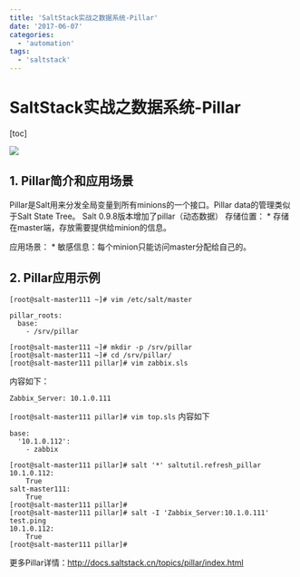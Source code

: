 ```yaml
---
title: 'SaltStack实战之数据系统-Pillar'
date: '2017-06-07'
categories:
  - 'automation'
tags:
  - 'saltstack'
---
```


# SaltStack实战之数据系统-Pillar

\[toc\]

![](images/saltstack_logo-300x154.png)

## 1. Pillar简介和应用场景

Pillar是Salt用来分发全局变量到所有minions的一个接口。Pillar data的管理类似于Salt State Tree。 Salt 0.9.8版本增加了pillar（动态数据） 存储位置： \* 存储在master端，存放需要提供给minion的信息。

应用场景： \* 敏感信息：每个minion只能访问master分配给自己的。

## 2. Pillar应用示例

`[root@salt-master111 ~]# vim /etc/salt/master`

```
pillar_roots:
  base:
    - /srv/pillar
```

```
[root@salt-master111 ~]# mkdir -p /srv/pillar
[root@salt-master111 ~]# cd /srv/pillar/
[root@salt-master111 pillar]# vim zabbix.sls
```

内容如下：

```
Zabbix_Server: 10.1.0.111
```

`[root@salt-master111 pillar]# vim top.sls` 内容如下

```
base:
  '10.1.0.112':
    - zabbix
```

```
[root@salt-master111 pillar]# salt '*' saltutil.refresh_pillar
10.1.0.112:
    True
salt-master111:
    True
[root@salt-master111 pillar]#
[root@salt-master111 pillar]# salt -I 'Zabbix_Server:10.1.0.111' test.ping
10.1.0.112:
    True
[root@salt-master111 pillar]#
```

更多Pillar详情：http://docs.saltstack.cn/topics/pillar/index.html
